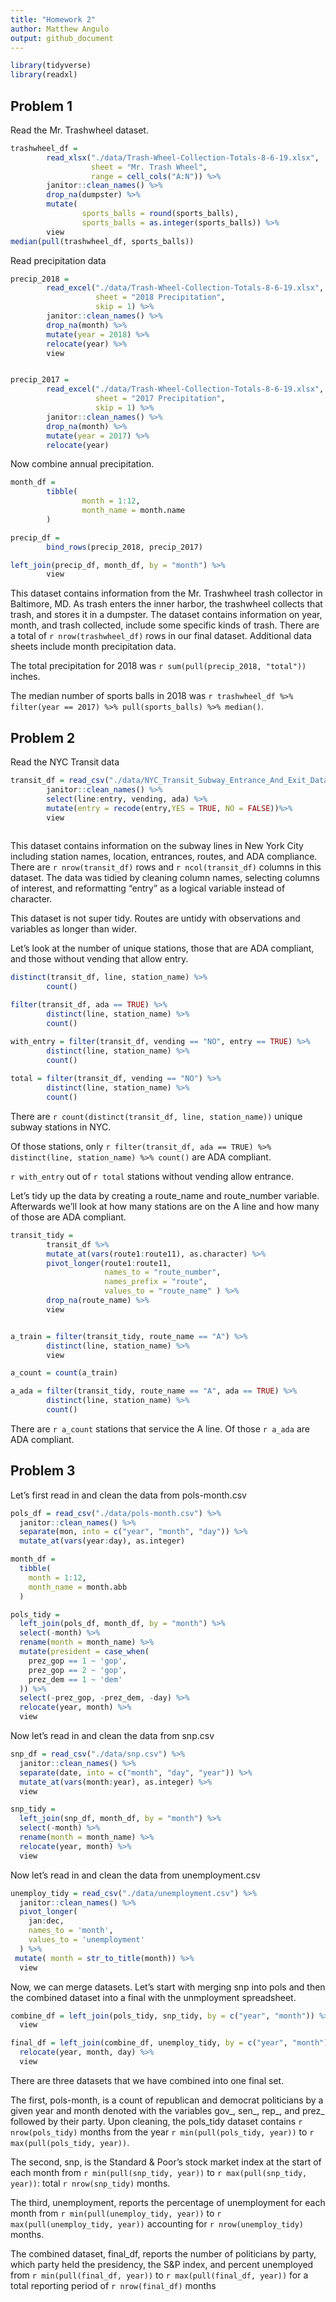 ```yaml
---
title: "Homework 2"
author: Matthew Angulo
output: github_document
---
```


```r
library(tidyverse)
library(readxl)
```

## Problem 1

Read the Mr. Trashwheel dataset. 

```r
trashwheel_df = 
        read_xlsx("./data/Trash-Wheel-Collection-Totals-8-6-19.xlsx", 
                  sheet = "Mr. Trash Wheel",
                  range = cell_cols("A:N")) %>% 
        janitor::clean_names() %>% 
        drop_na(dumpster) %>% 
        mutate(
                sports_balls = round(sports_balls),
                sports_balls = as.integer(sports_balls)) %>% 
        view
median(pull(trashwheel_df, sports_balls))
```

Read precipitation data

```r
precip_2018 = 
        read_excel("./data/Trash-Wheel-Collection-Totals-8-6-19.xlsx",
                   sheet = "2018 Precipitation",
                   skip = 1) %>% 
        janitor::clean_names() %>% 
        drop_na(month) %>% 
        mutate(year = 2018) %>% 
        relocate(year) %>% 
        view


precip_2017 = 
        read_excel("./data/Trash-Wheel-Collection-Totals-8-6-19.xlsx",
                   sheet = "2017 Precipitation",
                   skip = 1) %>% 
        janitor::clean_names() %>% 
        drop_na(month) %>% 
        mutate(year = 2017) %>% 
        relocate(year)

```

Now combine annual precipitation. 

```r
month_df = 
        tibble(
                month = 1:12,
                month_name = month.name
        )

precip_df = 
        bind_rows(precip_2018, precip_2017) 

left_join(precip_df, month_df, by = "month") %>% 
        view

```


This dataset contains information from the Mr. Trashwheel trash collector in Baltimore, MD. As trash enters the inner harbor, the trashwheel collects that trash, and stores it in a dumpster. The dataset contains information on year, month, and trash collected, include some specific kinds of trash. There are a total of `r nrow(trashwheel_df)` rows in our final dataset. Additional data sheets include month precipitation data. 

The total precipitation for 2018 was `r sum(pull(precip_2018, "total"))` inches. 

The median number of sports balls in 2018 was `r trashwheel_df %>% filter(year == 2017) %>% pull(sports_balls) %>% median()`.


## Problem 2

Read the NYC Transit data

```r
transit_df = read_csv("./data/NYC_Transit_Subway_Entrance_And_Exit_Data.csv") %>% 
        janitor::clean_names() %>%
        select(line:entry, vending, ada) %>%
        mutate(entry = recode(entry,YES = TRUE, NO = FALSE))%>% 
        view
      
```

This dataset contains information on the subway lines in New York City including station names, location, entrances, routes, and ADA compliance. There are `r nrow(transit_df)` rows and `r ncol(transit_df)` columns in this dataset. The data was tidied by cleaning column names, selecting columns of interest, and reformatting "entry" as a logical variable instead of character.

This dataset is not super tidy. Routes are untidy with observations and variables as longer than wider. 

Let's look at the number of unique stations, those that are ADA compliant, and those without vending that allow entry. 

```r
distinct(transit_df, line, station_name) %>% 
        count()

filter(transit_df, ada == TRUE) %>% 
        distinct(line, station_name) %>% 
        count()

with_entry = filter(transit_df, vending == "NO", entry == TRUE) %>% 
        distinct(line, station_name) %>% 
        count()
        
total = filter(transit_df, vending == "NO") %>% 
        distinct(line, station_name) %>% 
        count()

```

There are `r count(distinct(transit_df, line, station_name))` unique subway stations in NYC. 

Of those stations, only `r filter(transit_df, ada == TRUE) %>% distinct(line, station_name) %>% count()` are ADA compliant. 

`r with_entry` out of `r total` stations without vending allow entrance. 

Let's tidy up the data by creating a route_name and route_number variable. Afterwards we'll look at how many stations are on the A line and how many of those are ADA compliant. 
```r
transit_tidy = 
        transit_df %>%
        mutate_at(vars(route1:route11), as.character) %>% 
        pivot_longer(route1:route11,
                     names_to = "route_number",
                     names_prefix = "route",
                     values_to = "route_name" ) %>% 
        drop_na(route_name) %>% 
        view


a_train = filter(transit_tidy, route_name == "A") %>% 
        distinct(line, station_name) %>% 
        view

a_count = count(a_train)

a_ada = filter(transit_tidy, route_name == "A", ada == TRUE) %>% 
        distinct(line, station_name) %>% 
        count()

```

There are `r a_count` stations that service the A line. Of those `r a_ada` are ADA compliant. 

## Problem 3

Let's first read in and clean the data from pols-month.csv

```r
pols_df = read_csv("./data/pols-month.csv") %>% 
  janitor::clean_names() %>% 
  separate(mon, into = c("year", "month", "day")) %>% 
  mutate_at(vars(year:day), as.integer) 

month_df = 
  tibble(
    month = 1:12,
    month_name = month.abb
  )

pols_tidy = 
  left_join(pols_df, month_df, by = "month") %>% 
  select(-month) %>% 
  rename(month = month_name) %>%
  mutate(president = case_when(
    prez_gop == 1 ~ 'gop',
    prez_gop == 2 ~ 'gop',
    prez_dem == 1 ~ 'dem'
  )) %>%
  select(-prez_gop, -prez_dem, -day) %>% 
  relocate(year, month) %>% 
  view
```

Now let's read in and clean the data from snp.csv
```r
snp_df = read_csv("./data/snp.csv") %>% 
  janitor::clean_names() %>% 
  separate(date, into = c("month", "day", "year")) %>% 
  mutate_at(vars(month:year), as.integer) %>% 
  view 

snp_tidy = 
  left_join(snp_df, month_df, by = "month") %>%
  select(-month) %>% 
  rename(month = month_name) %>%
  relocate(year, month) %>% 
  view
```

Now let's read in and clean the data from unemployment.csv
```r
unemploy_tidy = read_csv("./data/unemployment.csv") %>% 
  janitor::clean_names() %>%
  pivot_longer(
    jan:dec,
    names_to = 'month',
    values_to = 'unemployment'
  ) %>% 
 mutate( month = str_to_title(month)) %>% 
  view

```

Now, we can merge datasets. Let's start with merging snp into pols and then the combined dataset into a final with the unmployment spreadsheet.

```r
combine_df = left_join(pols_tidy, snp_tidy, by = c("year", "month")) %>% 
  view

final_df = left_join(combine_df, unemploy_tidy, by = c("year", "month")) %>% 
  relocate(year, month, day) %>% 
  view
```


There are three datasets that we have combined into one final set. 

The first, pols-month, is a count of republican and democrat politicians by a given year and month denoted with the variables gov_, sen_, rep_, and prez_ followed by their party. Upon cleaning, the pols_tidy dataset contains `r nrow(pols_tidy)` months from the year `r min(pull(pols_tidy, year))` to `r max(pull(pols_tidy, year))`. 

The second, snp, is the Standard & Poor's stock market index at the start of each month from `r min(pull(snp_tidy, year))` to `r max(pull(snp_tidy, year))`: total `r nrow(snp_tidy)` months. 

The third, unemployment, reports the percentage of unemployment for each month from `r min(pull(unemploy_tidy, year))` to `r max(pull(unemploy_tidy, year))` accounting for `r nrow(unemploy_tidy)` months. 

The combined dataset, final_df, reports the number of politicians by party, which party held the presidency, the S&P index, and percent unemployed  from `r min(pull(final_df, year))` to `r max(pull(final_df, year))` for a total reporting period of `r nrow(final_df)` months
